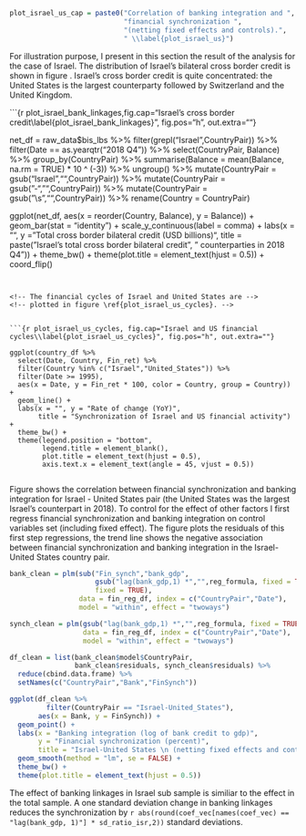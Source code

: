 ```r

plot_israel_us_cap = paste0("Correlation of banking integration and ",
                            "financial synchronization ",
                            "(netting fixed effects and controls).",
                            " \\label{plot_israel_us}")

```

For illustration purpose, I present in this section the result of the analysis
for the case of Israel. The distribution of Israel's bilateral cross border credit is shown in figure \ref{plot_israel_bank_linkages}. Israel's cross border credit is quite concentrated: the United States is the largest counterparty followed by Switzerland and the United Kingdom.

```{r plot_israel_bank_linkages,fig.cap="Israel's cross border credit\\label{plot_israel_bank_linkages}", fig.pos="h", out.extra=""}

net_df = raw_data$bis_lbs %>%
  filter(grepl("Israel",CountryPair)) %>%
  filter(Date == as.yearqtr("2018 Q4")) %>% 
  select(CountryPair, Balance) %>%
  group_by(CountryPair) %>%
  summarise(Balance = mean(Balance, na.rm = TRUE) * 10 ^ (-3)) %>%
  ungroup() %>%
  mutate(CountryPair = gsub("Israel","",CountryPair)) %>%
  mutate(CountryPair = gsub("-","",CountryPair)) %>%
  mutate(CountryPair = gsub("\\s","",CountryPair)) %>%
  rename(Country = CountryPair)


ggplot(net_df, aes(x = reorder(Country, Balance), y = Balance)) +
  geom_bar(stat = "identity") +
  scale_y_continuous(label = comma) +
  labs(x = "", y = "Total cross border bilateral credit (USD billions)",
       title = paste("Israel's total cross border bilateral credit",
                     " counterparties in 2018 Q4")) +
  theme_bw() +
  theme(plot.title = element_text(hjust = 0.5)) +
  coord_flip()


```


<!-- The financial cycles of Israel and United States are -->
<!-- plotted in figure \ref{plot_israel_us_cycles}. -->


```{r plot_israel_us_cycles, fig.cap="Israel and US financial cycles\\label{plot_israel_us_cycles}", fig.pos="h", out.extra=""}

ggplot(country_df %>% 
  select(Date, Country, Fin_ret) %>% 
  filter(Country %in% c("Israel","United_States")) %>% 
  filter(Date >= 1995),
  aes(x = Date, y = Fin_ret * 100, color = Country, group = Country)) + 
  geom_line() + 
  labs(x = "", y = "Rate of change (YoY)",
       title = "Synchronization of Israel and US financial activity") + 
  theme_bw() + 
  theme(legend.position = "bottom",
        legend.title = element_blank(),
        plot.title = element_text(hjust = 0.5),
        axis.text.x = element_text(angle = 45, vjust = 0.5))
  

```



Figure \ref{plot_israel_us} shows the correlation between financial
synchronization and banking integration for Israel - United States pair
(the United States was the largest Israel's counterpart in 2018). To
control for the effect of other factors I first regress financial
synchronization and banking integration on control variables set (including
fixed effect). The figure plots the residuals of this first step regressions, the trend line shows the negative association between financial synchronization and banking integration in the Israel-United States country pair.

```r

bank_clean = plm(sub("Fin_synch","bank_gdp",
                     gsub("lag(bank_gdp,1) *","",reg_formula, fixed = TRUE),
                     fixed = TRUE),
                 data = fin_reg_df, index = c("CountryPair","Date"),
                 model = "within", effect = "twoways")

synch_clean = plm(gsub("lag(bank_gdp,1) *","",reg_formula, fixed = TRUE),
                  data = fin_reg_df, index = c("CountryPair","Date"),
                  model = "within", effect = "twoways")

df_clean = list(bank_clean$model$CountryPair,
                bank_clean$residuals, synch_clean$residuals) %>%
  reduce(cbind.data.frame) %>%
  setNames(c("CountryPair","Bank","FinSynch"))

ggplot(df_clean %>%
         filter(CountryPair == "Israel-United_States"),
       aes(x = Bank, y = FinSynch)) +
  geom_point() +
  labs(x = "Banking integration (log of bank credit to gdp)",
       y = "Financial synchronization (percent)",
       title = "Israel-United States \n (netting fixed effects and controls)") +
  geom_smooth(method = "lm", se = FALSE) +
  theme_bw() +
  theme(plot.title = element_text(hjust = 0.5))

```

The effect of banking linkages in Israel sub sample is similiar to the effect in the total sample. A one standard deviation change in banking linkages reduces the synchronization by `r abs(round(coef_vec[names(coef_vec) == "lag(bank_gdp, 1)"] * sd_ratio_isr,2))` standard deviations.


